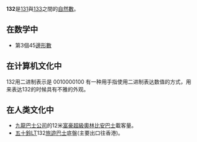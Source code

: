 {{noteTA|G1=Math}}
{{整数
| 质因数分解 = <math>2^2 \times 3 \times 11</math>
| 罗马数字 = CXXXII
}}
'''132'''是[[131|131]]與[[133|133]]之間的[[自然数|自然數]]。

== 在数学中 ==
{{數字性質|use math=yes}}
*第3個45[[多邊形數|邊形數]]

== 在计算机文化中 ==

132用二进制表示是 0010000100
有一种用手指使用二进制表达数值的方式，用来表达132的时候具有不雅的外观。

== 在人类文化中 ==
*[[九龍巴士公司|九龍巴士公司]]的12米[[富豪超級奧林匹克巴士|富豪超級奧林比安巴士]]載客量。
*[[五十鈴|五十鈴]]LT132[[旅遊巴士|旅遊巴士]]底盤(主要出口往香港)。
{{數小作品}}